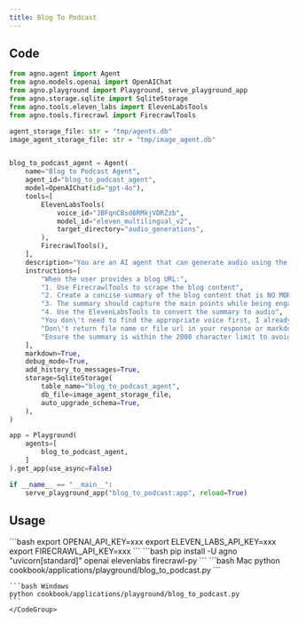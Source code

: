 ```yaml
---
title: Blog To Podcast
---
```


## Code

```python cookbook/applications/playground/blog_to_podcast.py
from agno.agent import Agent
from agno.models.openai import OpenAIChat
from agno.playground import Playground, serve_playground_app
from agno.storage.sqlite import SqliteStorage
from agno.tools.eleven_labs import ElevenLabsTools
from agno.tools.firecrawl import FirecrawlTools

agent_storage_file: str = "tmp/agents.db"
image_agent_storage_file: str = "tmp/image_agent.db"


blog_to_podcast_agent = Agent(
    name="Blog to Podcast Agent",
    agent_id="blog_to_podcast_agent",
    model=OpenAIChat(id="gpt-4o"),
    tools=[
        ElevenLabsTools(
            voice_id="JBFqnCBsd6RMkjVDRZzb",
            model_id="eleven_multilingual_v2",
            target_directory="audio_generations",
        ),
        FirecrawlTools(),
    ],
    description="You are an AI agent that can generate audio using the ElevenLabs API.",
    instructions=[
        "When the user provides a blog URL:",
        "1. Use FirecrawlTools to scrape the blog content",
        "2. Create a concise summary of the blog content that is NO MORE than 2000 characters long",
        "3. The summary should capture the main points while being engaging and conversational",
        "4. Use the ElevenLabsTools to convert the summary to audio",
        "You don\'t need to find the appropriate voice first, I already specified the voice to user",
        "Don\'t return file name or file url in your response or markdown just tell the audio was created successfully",
        "Ensure the summary is within the 2000 character limit to avoid ElevenLabs API limits",
    ],
    markdown=True,
    debug_mode=True,
    add_history_to_messages=True,
    storage=SqliteStorage(
        table_name="blog_to_podcast_agent",
        db_file=image_agent_storage_file,
        auto_upgrade_schema=True,
    ),
)

app = Playground(
    agents=[
        blog_to_podcast_agent,
    ]
).get_app(use_async=False)

if __name__ == "__main__":
    serve_playground_app("blog_to_podcast:app", reload=True)

```

## Usage

<Steps>
  <Snippet file="create-venv-step.mdx" />

  <Step title="Set your API keys">
    ```bash
    export OPENAI_API_KEY=xxx
    export ELEVEN_LABS_API_KEY=xxx
    export FIRECRAWL_API_KEY=xxx
    ```
  </Step>

  <Step title="Install libraries">
    ```bash
    pip install -U agno "uvicorn[standard]" openai elevenlabs firecrawl-py
    ```
  </Step>

  <Step title="Run Agent">
    <CodeGroup>
    ```bash Mac
    python cookbook/applications/playground/blog_to_podcast.py
    ```

    ```bash Windows
    python cookbook/applications/playground/blog_to_podcast.py
    ```
    </CodeGroup>
  </Step>
</Steps> 